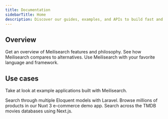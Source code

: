 ```yaml
---
title: Documentation
sidebarTitle: Home
description: Discover our guides, examples, and APIs to build fast and relevant search experiences with Meilisearch.
---
```


## Overview

<CardGroup cols={3}>
  <Card title="What is Meilisearch?" icon="flag" href="https://www.meilisearch.com/docs/learn/what_is_meilisearch/overview">
    Get an overview of Meilisearch features and philosophy.
  </Card>
  <Card title="Comparisons" icon="circles-overlap" href="https://www.meilisearch.com/docs/learn/what_is_meilisearch/comparison_to_alternatives">
    See how Meilisearch compares to alternatives.
  </Card>
  <Card title="SDKs" icon="cubes" href="https://www.meilisearch.com/docs/learn/what_is_meilisearch/sdks">
    Use Meilisearch with your favorite language and framework.
  </Card>
</CardGroup>

## Use cases

Take at look at example applications built with Meilisearch.

<CardGroup cols={3}>
  <Card title="App Search" icon="laravel" href="https://saas.meilisearch.com/?utm_campaign=oss&utm_source=docs&utm_medium=home-page">
    Search through multiple Eloquent models with Laravel.
  </Card>
  <Card title="E-commerce" icon="basket-shopping" href="https://ecommerce.meilisearch.com/?utm_campaign=oss&utm_source=docs&utm_medium=home-page">
    Browse millions of products in our Nuxt 3 e-commerce demo app.
  </Card>
  <Card title="Media" icon="film" href="https://where2watch.meilisearch.com/?utm_campaign=oss&utm_source=docs&utm_medium=home-page">
    Search across the TMDB movies databases using Next.js.
  </Card>
</CardGroup>